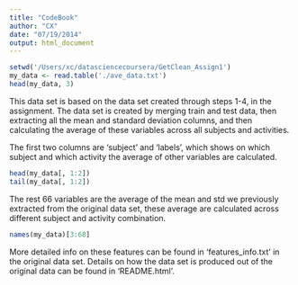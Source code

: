 ```yaml
---
title: "CodeBook"
author: "CX"
date: "07/19/2014"
output: html_document
---
```

```r
setwd('/Users/xc/datasciencecoursera/GetClean_Assign1')
my_data <- read.table('./ave_data.txt')
head(my_data, 3)
```

This data set is based on the data set created through steps 1-4, in the assignment. The data set is created by merging train and test data, then extracting all the mean and standard deviation columns, and then calculating the average of these variables across all subjects and activities.

The first two columns are 'subject' and 'labels', which shows on which subject and which activity the average of other variables are calculated. 
```r
head(my_data[, 1:2])
tail(my_data[, 1:2])
```

The rest 66 variables are the average of the mean and std we previously extracted from the original data set, these average are calculated across different subject and activity combination. 
```r
names(my_data)[3:68]
```

More detailed info on these features can be found in 'features_info.txt' in the original data set. Details on how the data set is produced out of the original data can be found in 'README.html'.